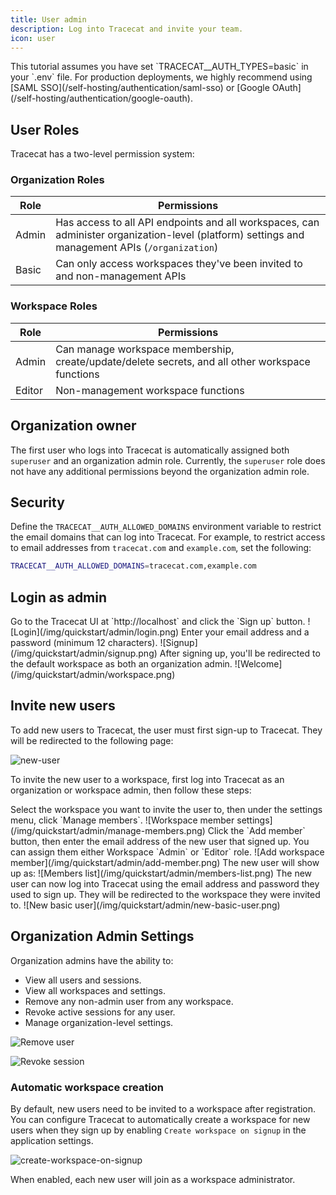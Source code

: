 ```yaml
---
title: User admin
description: Log into Tracecat and invite your team.
icon: user
---
```


<Note>
  This tutorial assumes you have set `TRACECAT__AUTH_TYPES=basic` in your `.env`
  file. For production deployments, we highly recommend using [SAML
  SSO](/self-hosting/authentication/saml-sso) or [Google
  OAuth](/self-hosting/authentication/google-oauth).
</Note>

## User Roles

Tracecat has a two-level permission system:

### Organization Roles

| Role  | Permissions                                                                                                                                     |
| ----- | ----------------------------------------------------------------------------------------------------------------------------------------------- |
| Admin | Has access to all API endpoints and all workspaces, can administer organization-level (platform) settings and management APIs (`/organization`) |
| Basic | Can only access workspaces they've been invited to and non-management APIs                                                                      |

### Workspace Roles

| Role   | Permissions                                                                                      |
| ------ | ------------------------------------------------------------------------------------------------ |
| Admin  | Can manage workspace membership, create/update/delete secrets, and all other workspace functions |
| Editor | Non-management workspace functions                                                               |

## Organization owner

The first user who logs into Tracecat is automatically assigned both `superuser` and an organization admin role. Currently,
the `superuser` role does not have any additional permissions beyond the organization admin role.

## Security

Define the `TRACECAT__AUTH_ALLOWED_DOMAINS` environment variable to restrict the email domains that can log into Tracecat.
For example, to restrict access to email addresses from `tracecat.com` and `example.com`, set the following:

```bash
TRACECAT__AUTH_ALLOWED_DOMAINS=tracecat.com,example.com
```

## Login as admin

<Steps>
  <Step title="Access Tracecat">
    Go to the Tracecat UI at `http://localhost` and click the `Sign up` button.
    ![Login](/img/quickstart/admin/login.png)
  </Step>
  <Step title="Sign up">
    Enter your email address and a password (minimum 12 characters).
    ![Signup](/img/quickstart/admin/signup.png)
  </Step>
  <Step title="🎉 Welcome">
    After signing up, you'll be redirected to the default workspace as both an
    organization admin. ![Welcome](/img/quickstart/admin/workspace.png)
  </Step>
</Steps>

## Invite new users

To add new users to Tracecat, the user must first sign-up to Tracecat.
They will be redirected to the following page:

![new-user](/img/quickstart/admin/new-user.png)

To invite the new user to a workspace, first log into Tracecat as an organization or workspace admin, then follow these steps:

<Steps>
  <Step title="Workspace members">
    Select the workspace you want to invite the user to, then under the settings
    menu, click `Manage members`. ![Workspace member
    settings](/img/quickstart/admin/manage-members.png)
  </Step>
  <Step title="Add workspace member">
    Click the `Add member` button, then enter the email address of the new user
    that signed up. You can assign them either Workspace `Admin` or `Editor`
    role. ![Add workspace member](/img/quickstart/admin/add-member.png) The new
    user will show up as: ![Members
    list](/img/quickstart/admin/members-list.png)
  </Step>
  <Step title="Login as new user">
    The new user can now log into Tracecat using the email address and password
    they used to sign up. They will be redirected to the workspace they were
    invited to. ![New basic user](/img/quickstart/admin/new-basic-user.png)
  </Step>
</Steps>

## Organization Admin Settings

Organization admins have the ability to:

- View all users and sessions.
- View all workspaces and settings.
- Remove any non-admin user from any workspace.
- Revoke active sessions for any user.
- Manage organization-level settings.

![Remove user](/img/quickstart/admin/remove-user.png)

![Revoke session](/img/quickstart/admin/revoke-session.png)

### Automatic workspace creation

By default, new users need to be invited to a workspace after registration.
You can configure Tracecat to automatically create a workspace for new users when they sign up by enabling `Create workspace on signup` in the application settings.

![create-workspace-on-signup](/img/quickstart//admin/create-workspace-on-signup.png)

When enabled, each new user will join as a workspace administrator.
